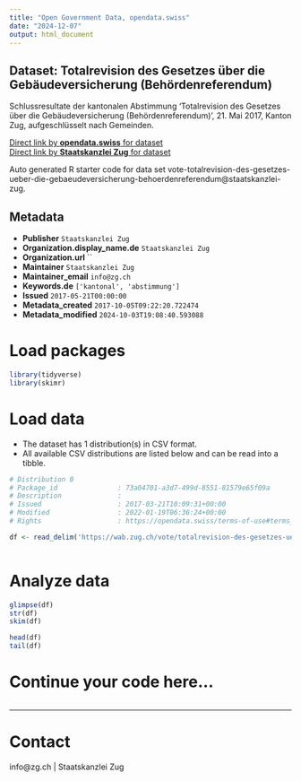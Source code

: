 ```yaml
---
title: "Open Government Data, opendata.swiss"
date: "2024-12-07"
output: html_document
---
```


## Dataset: Totalrevision des Gesetzes über die Gebäudeversicherung (Behördenreferendum)

Schlussresultate der kantonalen Abstimmung 'Totalrevision des Gesetzes über die Gebäudeversicherung (Behördenreferendum)', 21. Mai 2017, Kanton Zug, aufgeschlüsselt nach Gemeinden.

[Direct link by **opendata.swiss** for dataset](https://opendata.swiss/de/dataset/totalrevision-des-gesetzes-uber-die-gebaudeversicherung-behordenreferendum)<br>
[Direct link by **Staatskanzlei Zug** for dataset](https://wab.zug.ch/vote/totalrevision-des-gesetzes-ueber-die-gebaeudeversicherung-behoerdenreferendum/data)

Auto generated R starter code for data set vote-totalrevision-des-gesetzes-ueber-die-gebaeudeversicherung-behoerdenreferendum@staatskanzlei-zug.

## Metadata

- **Publisher** `Staatskanzlei Zug`
- **Organization.display_name.de** `Staatskanzlei Zug`
- **Organization.url** ``
- **Maintainer** `Staatskanzlei Zug`
- **Maintainer_email** `info@zg.ch`
- **Keywords.de** `['kantonal', 'abstimmung']`
- **Issued** `2017-05-21T00:00:00`
- **Metadata_created** `2017-10-05T09:22:20.722474`
- **Metadata_modified** `2024-10-03T19:08:40.593088`


# Load packages

```r

library(tidyverse)
library(skimr)

```

# Load data

-   The dataset has 1 distribution(s) in CSV format.
-   All available CSV distributions are listed below and can be read into a tibble.

```r

# Distribution 0
# Package_id               : 73a04701-a3d7-499d-8551-81579e65f09a
# Description              : 
# Issued                   : 2017-03-21T10:09:31+00:00
# Modified                 : 2022-01-19T06:36:24+00:00
# Rights                   : https://opendata.swiss/terms-of-use#terms_by

df <- read_delim('https://wab.zug.ch/vote/totalrevision-des-gesetzes-ueber-die-gebaeudeversicherung-behoerdenreferendum/data-csv')



```

# Analyze data

```r

glimpse(df)
str(df)
skim(df)

head(df)
tail(df)

```

# Continue your code here...

```r

```

------------------------------------------------------------------------

# Contact

info@zg.ch | Staatskanzlei Zug
